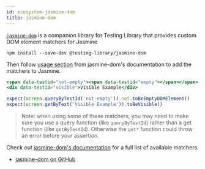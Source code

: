 ```yaml
---
id: ecosystem-jasmine-dom
title: jasmine-dom
---
```


[`jasmine-dom`][gh] is a companion library for Testing Library that provides
custom DOM element matchers for Jasmine

```
npm install --save-dev @testing-library/jasmine-dom
```

Then follow [usage section][gh-usage] from jasmine-dom's documentation to add
the matchers to Jasmine.

```jsx
<span data-testid="not-empty"><span data-testid="empty"></span></span>
<div data-testid="visible">Visible Example</div>

expect(screen.queryByTestId('not-empty')).not.toBeEmptyDOMElement()
expect(screen.getByText('Visible Example')).toBeVisible()
```

> Note: when using some of these matchers, you may need to make sure you use a
> query function (like `queryByTestId`) rather than a get function (like
> `getByTestId`). Otherwise the `get*` function could throw an error before your
> assertion.

Check out [jasmine-dom's documentation][gh] for a full list of available
matchers.

- [jasmine-dom on GitHub][gh]

[gh]: https://github.com/testing-library/jasmine-dom
[gh-usage]: https://github.com/testing-library/jasmine-dom#usage
